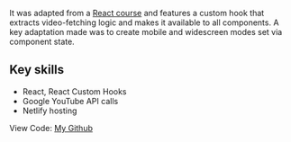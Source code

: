 It was adapted from a [React course](https://www.udemy.com/course/react-redux/) and features a custom hook that extracts video-fetching logic and makes it available to all components. A key adaptation made was to create mobile and widescreen modes set via component state.

## Key skills

- React, React Custom Hooks
- Google YouTube API calls
- Netlify hosting

View Code: [My Github](https://github.com/ddavisj/kurztube)
